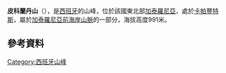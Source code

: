 {{Coord|41|17|16.46|N|1|1|1.847|E|display=title}}

'''皮科蘭丹山'''（{{lang-ca|El Picorandan}}），是[[西班牙|西班牙]]的山峰，位於該國東北部[[加泰羅尼亞|加泰羅尼亞]]，處於[[卡帕豐特斯|卡帕豐特斯]]，屬於[[加泰羅尼亞前海岸山脈|加泰羅尼亞前海岸山脈]]的一部分，海拔高度991米。

==參考資料==
{{Cite web|url=http://www.icc.cat/vissir2/|title=Mapa Topogràfic de Catalunya|publisher=Institut Cartogràfic de Catalunya|accessdate=May 22, 2010|archive-date=2010-06-19|archive-url=https://web.archive.org/web/20100619060903/http://www.icc.cat/vissir2/|dead-url=no}}

{{Spain-geo-stub}}
[[Category:西班牙山峰|Category:西班牙山峰]]